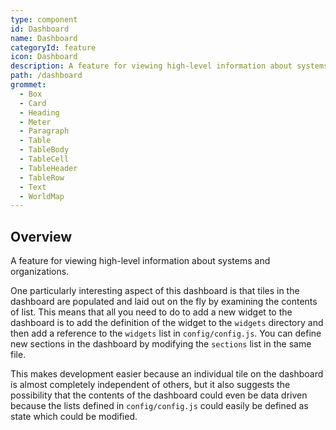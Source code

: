 ```yaml
---
type: component
id: Dashboard
name: Dashboard
categoryId: feature
icon: Dashboard
description: A feature for viewing high-level information about systems and organizations.
path: /dashboard
grommet:
  - Box
  - Card
  - Heading
  - Meter
  - Paragraph
  - Table
  - TableBody
  - TableCell
  - TableHeader
  - TableRow
  - Text
  - WorldMap
---
```


## Overview

A feature for viewing high-level information about systems and organizations.

One particularly interesting aspect of this dashboard is that tiles in the dashboard are populated and laid
out on the fly by examining the contents of list. This means that all you need to do to
add a new widget to the dashboard is to add the definition of the widget to the `widgets` directory and then
add a reference to the `widgets` list in `config/config.js`. You can define new sections in the dashboard by
modifying the `sections` list in the same file.

This makes development easier because an individual tile on the dashboard is almost completely independent of
others, but it also suggests the possibility that the contents of the dashboard could even be data driven because
the lists defined in `config/config.js` could easily be defined as state which could be modified.

